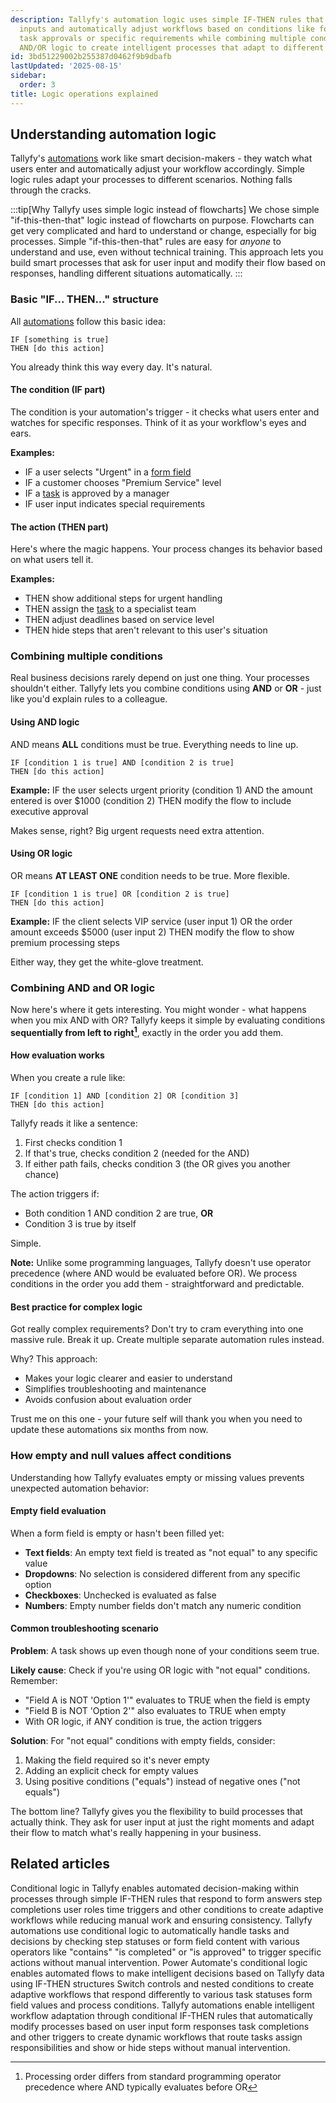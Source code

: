 ```yaml
---
description: Tallyfy's automation logic uses simple IF-THEN rules that watch user
  inputs and automatically adjust workflows based on conditions like form selections
  task approvals or specific requirements while combining multiple conditions with
  AND/OR logic to create intelligent processes that adapt to different business scenarios.
id: 3bd51229002b255387d0462f9b9dbafb
lastUpdated: '2025-08-15'
sidebar:
  order: 3
title: Logic operations explained
---
```


## Understanding automation logic

Tallyfy's [automations](/products/pro/documenting/templates/automations/) work like smart decision-makers - they watch what users enter and automatically adjust your workflow accordingly. Simple logic rules adapt your processes to different scenarios. Nothing falls through the cracks.

:::tip[Why Tallyfy uses simple logic instead of flowcharts]
We chose simple "if-this-then-that" logic instead of flowcharts on purpose. Flowcharts can get very complicated and hard to understand or change, especially for big processes. Simple "if-this-then-that" rules are easy for *anyone* to understand and use, even without technical training. This approach lets you build smart processes that ask for user input and modify their flow based on responses, handling different situations automatically.
:::

### Basic "IF... THEN..." structure

All [automations](/products/pro/documenting/templates/automations/) follow this basic idea:

```
IF [something is true]
THEN [do this action]
```

You already think this way every day. It's natural.

#### The condition (IF part)
The condition is your automation's trigger - it checks what users enter and watches for specific responses. Think of it as your workflow's eyes and ears.

**Examples:**
- IF a user selects "Urgent" in a [form field](/products/pro/tracking-and-tasks/tasks/what-are-form-fields-in-tallyfy/)
- IF a customer chooses "Premium Service" level
- IF a [task](/products/pro/tracking-and-tasks/tasks/) is approved by a manager
- IF user input indicates special requirements

#### The action (THEN part)
Here's where the magic happens. Your process changes its behavior based on what users tell it.

**Examples:**
- THEN show additional steps for urgent handling
- THEN assign the [task](/products/pro/tracking-and-tasks/tasks/) to a specialist team
- THEN adjust deadlines based on service level
- THEN hide steps that aren't relevant to this user's situation

### Combining multiple conditions

Real business decisions rarely depend on just one thing. Your processes shouldn't either. Tallyfy lets you combine conditions using **AND** or **OR** - just like you'd explain rules to a colleague.

#### Using AND logic
AND means **ALL** conditions must be true. Everything needs to line up.

```
IF [condition 1 is true] AND [condition 2 is true]
THEN [do this action]
```

**Example:**
IF the user selects urgent priority (condition 1)
AND the amount entered is over $1000 (condition 2)
THEN modify the flow to include executive approval

Makes sense, right? Big urgent requests need extra attention.

#### Using OR logic
OR means **AT LEAST ONE** condition needs to be true. More flexible.

```
IF [condition 1 is true] OR [condition 2 is true]
THEN [do this action]
```

**Example:**
IF the client selects VIP service (user input 1)
OR the order amount exceeds $5000 (user input 2)
THEN modify the flow to show premium processing steps

Either way, they get the white-glove treatment.

### Combining AND and OR logic

Now here's where it gets interesting. You might wonder - what happens when you mix AND with OR? Tallyfy keeps it simple by evaluating conditions **sequentially from left to right[^1]**, exactly in the order you add them.

#### How evaluation works

When you create a rule like:
```
IF [condition 1] AND [condition 2] OR [condition 3]
THEN [do this action]
```

Tallyfy reads it like a sentence:
1. First checks condition 1
2. If that's true, checks condition 2 (needed for the AND)
3. If either path fails, checks condition 3 (the OR gives you another chance)

The action triggers if:
- Both condition 1 AND condition 2 are true, **OR**
- Condition 3 is true by itself

Simple.

**Note:** Unlike some programming languages, Tallyfy doesn't use operator precedence (where AND would be evaluated before OR). We process conditions in the order you add them - straightforward and predictable.

#### Best practice for complex logic

Got really complex requirements? Don't try to cram everything into one massive rule. Break it up. Create multiple separate automation rules instead.

Why? This approach:
- Makes your logic clearer and easier to understand
- Simplifies troubleshooting and maintenance  
- Avoids confusion about evaluation order

Trust me on this one - your future self will thank you when you need to update these automations six months from now.

### How empty and null values affect conditions

Understanding how Tallyfy evaluates empty or missing values prevents unexpected automation behavior:

#### Empty field evaluation
When a form field is empty or hasn't been filled yet:
- **Text fields**: An empty text field is treated as "not equal" to any specific value
- **Dropdowns**: No selection is considered different from any specific option
- **Checkboxes**: Unchecked is evaluated as false
- **Numbers**: Empty number fields don't match any numeric condition

#### Common troubleshooting scenario
**Problem**: A task shows up even though none of your conditions seem true.

**Likely cause**: Check if you're using OR logic with "not equal" conditions. Remember:
- "Field A is NOT 'Option 1'" evaluates to TRUE when the field is empty
- "Field B is NOT 'Option 2'" also evaluates to TRUE when empty
- With OR logic, if ANY condition is true, the action triggers

**Solution**: For "not equal" conditions with empty fields, consider:
1. Making the field required so it's never empty
2. Adding an explicit check for empty values
3. Using positive conditions ("equals") instead of negative ones ("not equals")

The bottom line? Tallyfy gives you the flexibility to build processes that actually think. They ask for user input at just the right moments and adapt their flow to match what's really happening in your business.



[^1]: Processing order differs from standard programming operator precedence where AND typically evaluates before OR

## Related articles
<CardGrid>
<LinkTitleCard header="<b>Automations > Conditionals</b>" href="/products/pro/documenting/templates/automations/conditionals/" > Conditional logic in Tallyfy enables automated decision-making within processes through simple IF-THEN rules that respond to form answers step completions user roles time triggers and other conditions to create adaptive workflows while reducing manual work and ensuring consistency. </LinkTitleCard>
<LinkTitleCard header="<b>Conditionals > Conditionals (IF) explained</b>" href="/products/pro/documenting/templates/automations/conditionals/conditionals-explained/" > Tallyfy automations use conditional logic to automatically handle tasks and decisions by checking step statuses or form field content with various operators like "contains" "is completed" or "is approved" to trigger specific actions without manual intervention. </LinkTitleCard>
<LinkTitleCard header="<b>Power Automate > Using conditional logic in Power Automate</b>" href="/products/pro/integrations/middleware/power-automate/using-conditional-logic-in-power-automate/" > Power Automate's conditional logic enables automated flows to make intelligent decisions based on Tallyfy data using IF-THEN structures Switch controls and nested conditions to create adaptive workflows that respond differently to various task statuses form field values and process conditions. </LinkTitleCard>
<LinkTitleCard header="<b>Templates > Automations</b>" href="/products/pro/documenting/templates/automations/" > Tallyfy automations enable intelligent workflow adaptation through conditional IF-THEN rules that automatically modify processes based on user input form responses task completions and other triggers to create dynamic workflows that route tasks assign responsibilities and show or hide steps without manual intervention. </LinkTitleCard>
</CardGrid>
